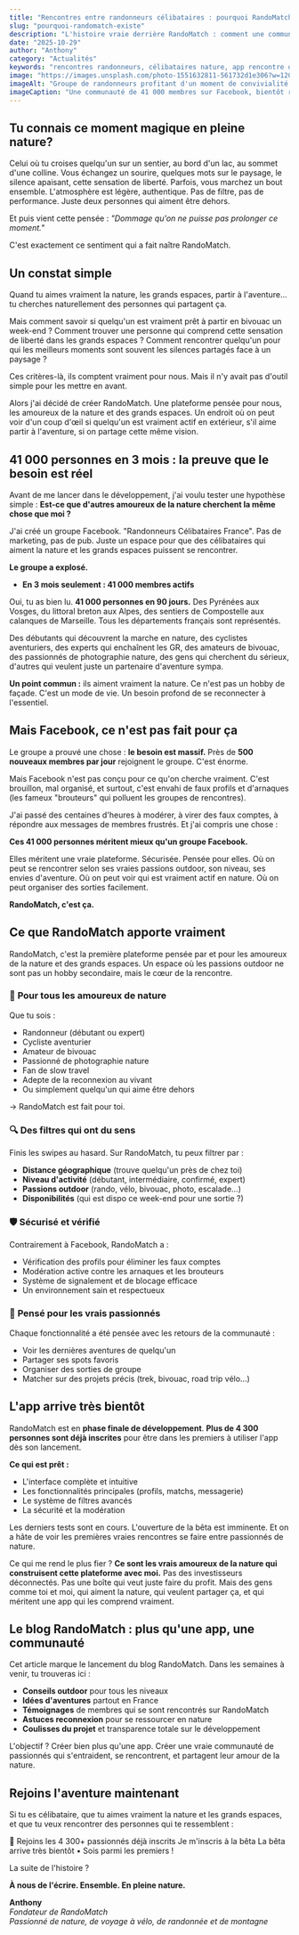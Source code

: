 ```yaml
---
title: "Rencontres entre randonneurs célibataires : pourquoi RandoMatch existe"
slug: "pourquoi-randomatch-existe"
description: "L'histoire vraie derrière RandoMatch : comment une communauté de 41 000 amoureux de la nature sur Facebook (en 3 mois !) a révélé un besoin profond, et pourquoi j'ai décidé de créer l'app qui n'existait pas."
date: "2025-10-29"
author: "Anthony"
category: "Actualités"
keywords: "rencontres randonneurs, célibataires nature, app rencontre outdoor, amoureux nature France, reconnexion nature"
image: "https://images.unsplash.com/photo-1551632811-561732d1e306?w=1200&h=675&fit=crop"
imageAlt: "Groupe de randonneurs profitant d'un moment de convivialité sur un sentier"
imageCaption: "Une communauté de 41 000 membres sur Facebook, bientôt réunis sur RandoMatch"
---
```


## Tu connais ce moment magique en pleine nature?

Celui où tu croises quelqu'un sur un sentier, au bord d'un lac, au sommet d'une colline. Vous échangez un sourire, quelques mots sur le paysage, le silence apaisant, cette sensation de liberté. Parfois, vous marchez un bout ensemble. L'atmosphère est légère, authentique. Pas de filtre, pas de performance. Juste deux personnes qui aiment être dehors.

Et puis vient cette pensée : *"Dommage qu'on ne puisse pas prolonger ce moment."*

C'est exactement ce sentiment qui a fait naître RandoMatch.

## Un constat simple

Quand tu aimes vraiment la nature, les grands espaces, partir à l'aventure... tu cherches naturellement des personnes qui partagent ça.

Mais comment savoir si quelqu'un est vraiment prêt à partir en bivouac un week-end ? Comment trouver une personne qui comprend cette sensation de liberté dans les grands espaces ? Comment rencontrer quelqu'un pour qui les meilleurs moments sont souvent les silences partagés face à un paysage ?

Ces critères-là, ils comptent vraiment pour nous. Mais il n'y avait pas d'outil simple pour les mettre en avant.

Alors j'ai décidé de créer RandoMatch. Une plateforme pensée pour nous, les amoureux de la nature et des grands espaces. Un endroit où on peut voir d'un coup d'œil si quelqu'un est vraiment actif en extérieur, s'il aime partir à l'aventure, si on partage cette même vision.

## 41 000 personnes en 3 mois : la preuve que le besoin est réel

Avant de me lancer dans le développement, j'ai voulu tester une hypothèse simple : **Est-ce que d'autres amoureux de la nature cherchent la même chose que moi ?**

J'ai créé un groupe Facebook. "Randonneurs Célibataires France". Pas de marketing, pas de pub. Juste un espace pour que des célibataires qui aiment la nature et les grands espaces puissent se rencontrer.

**Le groupe a explosé.**

- **En 3 mois seulement : 41 000 membres actifs**

Oui, tu as bien lu. **41 000 personnes en 90 jours.** Des Pyrénées aux Vosges, du littoral breton aux Alpes, des sentiers de Compostelle aux calanques de Marseille. Tous les départements français sont représentés.

Des débutants qui découvrent la marche en nature, des cyclistes aventuriers, des experts qui enchaînent les GR, des amateurs de bivouac, des passionnés de photographie nature, des gens qui cherchent du sérieux, d'autres qui veulent juste un partenaire d'aventure sympa.

**Un point commun :** ils aiment vraiment la nature. Ce n'est pas un hobby de façade. C'est un mode de vie. Un besoin profond de se reconnecter à l'essentiel.

## Mais Facebook, ce n'est pas fait pour ça

Le groupe a prouvé une chose : **le besoin est massif.** Près de **500 nouveaux membres par jour** rejoignent le groupe. C'est énorme.

Mais Facebook n'est pas conçu pour ce qu'on cherche vraiment. C'est brouillon, mal organisé, et surtout, c'est envahi de faux profils et d'arnaques (les fameux "brouteurs" qui polluent les groupes de rencontres).

J'ai passé des centaines d'heures à modérer, à virer des faux comptes, à répondre aux messages de membres frustrés. Et j'ai compris une chose :

**Ces 41 000 personnes méritent mieux qu'un groupe Facebook.**

Elles méritent une vraie plateforme. Sécurisée. Pensée pour elles. Où on peut se rencontrer selon ses vraies passions outdoor, son niveau, ses envies d'aventure. Où on peut voir qui est vraiment actif en nature. Où on peut organiser des sorties facilement.

**RandoMatch, c'est ça.**

## Ce que RandoMatch apporte vraiment

RandoMatch, c'est la première plateforme pensée par et pour les amoureux de la nature et des grands espaces. Un espace où les passions outdoor ne sont pas un hobby secondaire, mais le cœur de la rencontre.

### 🌲 **Pour tous les amoureux de nature**
Que tu sois :
- Randonneur (débutant ou expert)
- Cycliste aventurier
- Amateur de bivouac
- Passionné de photographie nature
- Fan de slow travel
- Adepte de la reconnexion au vivant
- Ou simplement quelqu'un qui aime être dehors

→ RandoMatch est fait pour toi.

### 🔍 **Des filtres qui ont du sens**
Finis les swipes au hasard. Sur RandoMatch, tu peux filtrer par :
- **Distance géographique** (trouve quelqu'un près de chez toi)
- **Niveau d'activité** (débutant, intermédiaire, confirmé, expert)
- **Passions outdoor** (rando, vélo, bivouac, photo, escalade...)
- **Disponibilités** (qui est dispo ce week-end pour une sortie ?)

### 🛡️ **Sécurisé et vérifié**
Contrairement à Facebook, RandoMatch a :
- Vérification des profils pour éliminer les faux comptes
- Modération active contre les arnaques et les brouteurs  
- Système de signalement et de blocage efficace
- Un environnement sain et respectueux

### 🥾 **Pensé pour les vrais passionnés**
Chaque fonctionnalité a été pensée avec les retours de la communauté :
- Voir les dernières aventures de quelqu'un
- Partager ses spots favoris
- Organiser des sorties de groupe
- Matcher sur des projets précis (trek, bivouac, road trip vélo...)

## L'app arrive très bientôt

RandoMatch est en **phase finale de développement**. **Plus de 4 300 personnes sont déjà inscrites** pour être dans les premiers à utiliser l'app dès son lancement.

**Ce qui est prêt :**
- L'interface complète et intuitive
- Les fonctionnalités principales (profils, matchs, messagerie)
- Le système de filtres avancés
- La sécurité et la modération

Les derniers tests sont en cours. L'ouverture de la bêta est imminente. Et on a hâte de voir les premières vraies rencontres se faire entre passionnés de nature.

Ce qui me rend le plus fier ? **Ce sont les vrais amoureux de la nature qui construisent cette plateforme avec moi.** Pas des investisseurs déconnectés. Pas une boîte qui veut juste faire du profit. Mais des gens comme toi et moi, qui aiment la nature, qui veulent partager ça, et qui méritent une app qui les comprend vraiment.

## Le blog RandoMatch : plus qu'une app, une communauté

Cet article marque le lancement du blog RandoMatch. Dans les semaines à venir, tu trouveras ici :

- **Conseils outdoor** pour tous les niveaux
- **Idées d'aventures** partout en France  
- **Témoignages** de membres qui se sont rencontrés sur RandoMatch
- **Astuces reconnexion** pour se ressourcer en nature
- **Coulisses du projet** et transparence totale sur le développement

L'objectif ? Créer bien plus qu'une app. Créer une vraie communauté de passionnés qui s'entraident, se rencontrent, et partagent leur amour de la nature.

## Rejoins l'aventure maintenant

Si tu es célibataire, que tu aimes vraiment la nature et les grands espaces, et que tu veux rencontrer des personnes qui te ressemblent :

<CTABox>
  <CTATitle>🌲 Rejoins les 4 300+ passionnés déjà inscrits</CTATitle>
  <CTAButton href="https://www.randomatch.fr/beta">
    Je m'inscris à la bêta
  </CTAButton>
  <CTASubtext>La bêta arrive très bientôt • Sois parmi les premiers !</CTASubtext>
</CTABox>

La suite de l'histoire ?

**À nous de l'écrire. Ensemble. En pleine nature.**

**Anthony**  
*Fondateur de RandoMatch*  
*Passionné de nature, de voyage à vélo, de randonnée et de montagne*
